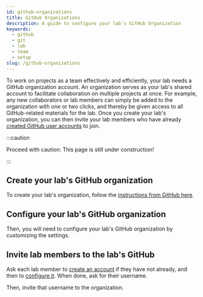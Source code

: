 ```yaml
---
id: github-organizations
title: GitHub Organizations
description: A guide to configure your lab's GitHub Organization
keywords:
  - github
  - git
  - lab
  - team
  - setup
slug: /github-organizations
---
```



To work on projects as a team effectively and efficiently, your lab needs a GitHub organization account. An organization serves as your lab's shared account to facilitate collaboration on multiple projects at once. For example, any new collaborators or lab members can simply be added to the organization with one or two clicks, and thereby be given access to all GitHub-related materials for the lab. Once you create your lab's organization, you can then invite your lab members who have already [created GitHub user accounts](/docs/github-accounts#create-your-github-user-account) to join.

<div style={{ textAlign: 'center', paddingTop: '1em', paddingBottom: '1em', }}>
  <ThemedImage
    alt="Your Lab as a GitHub Organization Diagram"
    sources={{
      light: '/img/setup/github-organization.png',
      dark: '/img/setup/github-organization-dark.png',
    }}
  />
</div>

:::caution

Proceed with caution: This page is still under construction!

:::

## Create your lab's GitHub organization

To create your lab's organization, follow the [instructions from GitHub here](https://docs.github.com/en/organizations/collaborating-with-groups-in-organizations/creating-a-new-organization-from-scratch).

## Configure your lab's GitHub organization

Then, you will need to configure your lab's GitHub organization by customizing the settings.

## Invite lab members to the lab's GitHub

Ask each lab member to [create an account](#create-your-gitHub-user-account) if they have not already, and then to [configure it](#configure-your-account). When done, ask for their username.

Then, invite that username to the organization.
